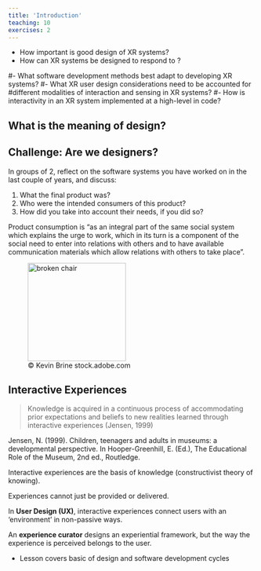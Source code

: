 ```yaml
---
title: 'Introduction'
teaching: 10
exercises: 2
---
```


:::::::::::::::::::::::::::::::::::::: questions 

- How important is good design of XR systems?
- How can XR systems be designed to respond to ?

#- What software development methods best adapt to developing XR systems?
#- What XR user design considerations need to be accounted for
#different modalities of interaction and sensing in XR systems?
#- How is interactivity in an XR system implemented at a high-level in code? 

::::::::::::::::::::::::::::::::::::::::::::::::

::::::::::::::::::::::::::::::::::::: objectives

<!-- - Learn basic elements of XR-system development including software development cycle,  -->
<!-- design consideration. -->
<!-- - Understand the processes to elucidate and design an XR-system -->
<!-- focused on a user. -->
<!-- - Learn about basics of game engine or systems which are used -->
<!-- to build interactive graphic applications. -->

::::::::::::::::::::::::::::::::::::::::::::::::


## What is the meaning of design?


::::::::::::::::::::: challenge

## Challenge: Are we designers?

In groups of 2, reflect on the software systems you have
worked on in the last couple of years, and discuss:

1. What the final product was?
2. Who were the intended consumers of this product?
3. How did you take into account their needs, if you did so?



::::::::::::::::

Product consumption is
"as an integral part of the same social system which explains the 
urge to work, which in its turn is a component of the social need
to enter into relations with others and to have available communication materials which allow relations with others to take place".



![&copy; Kevin Brine stock.adobe.com](fig/AdobeStock_840641792.jpeg){alt="broken chair"  width='200px'}


## Interactive Experiences

> Knowledge is acquired in a continuous process of accommodating prior expectations and beliefs to new realities learned through interactive experiences (Jensen, 1999)

Jensen, N. (1999). Children, teenagers and adults in museums: a developmental perspective. In Hooper-Greenhill, E. (Ed.), The Educational Role of the Museum, 2nd ed., Routledge.


Interactive experiences are the basis of knowledge (constructivist theory of knowing).

Experiences cannot just be provided or delivered.

In **User Design (UX)**, interactive experiences connect users with an ‘environment’ in non-passive ways.

An **experience curator** designs an experiential framework, but the way the experience is perceived belongs to the user.



::::::::::::::::::::::::::::::::::::: keypoints 

- Lesson covers basic of design and software development cycles

::::::::::::::::::::::::::::::::::::::::::::::::

